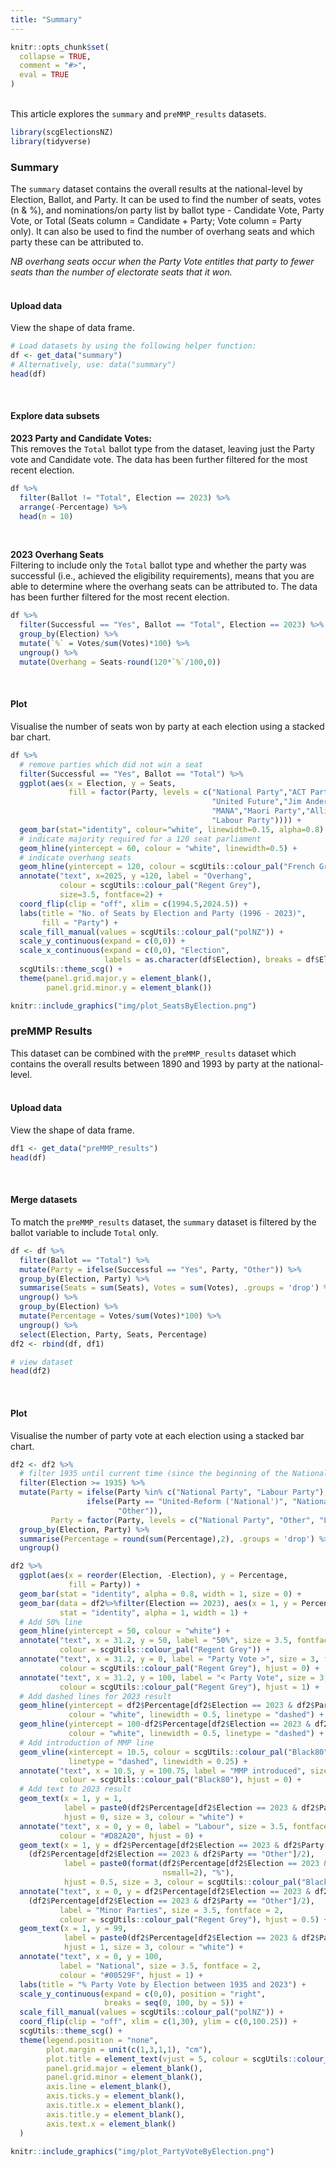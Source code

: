 ```yaml
---
title: "Summary"
---
```

```{=html}
<style>
  .content h3 {
    margin-top: -30px !important;
  }

  details {
    margin-bottom: 40px;
  }
</style>
```
```r
knitr::opts_chunk$set(
  collapse = TRUE,
  comment = "#>",
  eval = TRUE
)
```
<br>
This article explores the `summary` and `preMMP_results` datasets.
<br>

```r
library(scgElectionsNZ)
library(tidyverse)
```

### Summary
The `summary` dataset contains the overall results at the national-level by Election, Ballot, and Party. It can be used to find the number of seats, votes (n & %), and nominations/on party list by ballot type - Candidate Vote, Party Vote, or Total (Seats column = Candidate + Party; Vote column = Party only). It can also be used to find the number of overhang seats and which party these can be attributed to.

*NB overhang seats occur when the Party Vote entitles that party to fewer seats than the number of electorate seats that it won.*
<br>
<br>

#### Upload data
View the shape of data frame.
```r
# Load datasets by using the following helper function:
df <- get_data("summary")
# Alternatively, use: data("summary")
head(df)
```
<br>

#### Explore data subsets
**2023 Party and Candidate Votes:**<br>
This removes the `Total` ballot type from the dataset, leaving just the Party vote and Candidate vote. The data has been further filtered for the most recent election.
```r
df %>%
  filter(Ballot != "Total", Election == 2023) %>%
  arrange(-Percentage) %>%
  head(n = 10)
```
<br>

**2023 Overhang Seats**<br>
Filtering to include only the `Total` ballot type and whether the party was successful (i.e., achieved the eligibility requirements), means that you are able to determine where the overhang seats can be attributed to. The data has been further filtered for the most recent election.
```r
df %>%
  filter(Successful == "Yes", Ballot == "Total", Election == 2023) %>%
  group_by(Election) %>%
  mutate(`%` = Votes/sum(Votes)*100) %>%
  ungroup() %>%
  mutate(Overhang = Seats-round(120*`%`/100,0))
```
<br>

#### Plot
Visualise the number of seats won by party at each election using a stacked bar chart.
```r
df %>%
  # remove parties which did not win a seat
  filter(Successful == "Yes", Ballot == "Total") %>%
  ggplot(aes(x = Election, y = Seats,
             fill = factor(Party, levels = c("National Party","ACT Party","NZ First",
                                             "United Future","Jim Anderton's Progressive",
                                             "MANA","Maori Party","Alliance","Green Party",
                                             "Labour Party")))) +
  geom_bar(stat="identity", colour="white", linewidth=0.15, alpha=0.8) +
  # indicate majority required for a 120 seat parliament
  geom_hline(yintercept = 60, colour = "white", linewidth=0.5) +
  # indicate overhang seats
  geom_hline(yintercept = 120, colour = scgUtils::colour_pal("French Grey")) +
  annotate("text", x=2025, y =120, label = "Overhang",
           colour = scgUtils::colour_pal("Regent Grey"),
           size=3.5, fontface=2) +
  coord_flip(clip = "off", xlim = c(1994.5,2024.5)) +
  labs(title = "No. of Seats by Election and Party (1996 - 2023)",
       fill = "Party") +
  scale_fill_manual(values = scgUtils::colour_pal("polNZ")) +
  scale_y_continuous(expand = c(0,0)) +
  scale_x_continuous(expand = c(0,0), "Election",
                     labels = as.character(df$Election), breaks = df$Election) +
  scgUtils::theme_scg() +
  theme(panel.grid.major.y = element_blank(),
        panel.grid.minor.y = element_blank())
```
```r
knitr::include_graphics("img/plot_SeatsByElection.png")
```

### preMMP Results
This dataset can be combined with the `preMMP_results` dataset which contains the overall results between 1890 and 1993 by party at the national-level.
<br>
<br>

#### Upload data
View the shape of data frame.
```r
df1 <- get_data("preMMP_results")
head(df)
```
<br>

#### Merge datasets
To match the `preMMP_results` dataset, the `summary` dataset is filtered by the ballot variable to include `Total` only.
```r
df <- df %>%
  filter(Ballot == "Total") %>%
  mutate(Party = ifelse(Successful == "Yes", Party, "Other")) %>%
  group_by(Election, Party) %>%
  summarise(Seats = sum(Seats), Votes = sum(Votes), .groups = 'drop') %>%
  ungroup() %>%
  group_by(Election) %>%
  mutate(Percentage = Votes/sum(Votes)*100) %>%
  ungroup() %>%
  select(Election, Party, Seats, Percentage)
df2 <- rbind(df, df1)

# view dataset
head(df2)
```
<br>

#### Plot
Visualise the number of party vote at each election using a stacked bar chart.
```r
df2 <- df2 %>%
  # filter 1935 until current time (since the beginning of the National and Labour parties)
  filter(Election >= 1935) %>%
  mutate(Party = ifelse(Party %in% c("National Party", "Labour Party"), Party,
                 ifelse(Party == "United-Reform ('National')", "National Party",
                        "Other")),
         Party = factor(Party, levels = c("National Party", "Other", "Labour Party"))) %>%
  group_by(Election, Party) %>%
  summarise(Percentage = round(sum(Percentage),2), .groups = 'drop') %>%
  ungroup()

df2 %>%
  ggplot(aes(x = reorder(Election, -Election), y = Percentage,
             fill = Party)) +
  geom_bar(stat = "identity", alpha = 0.8, width = 1, size = 0) +
  geom_bar(data = df2%>%filter(Election == 2023), aes(x = 1, y = Percentage, fill = Party),
           stat = "identity", alpha = 1, width = 1) +
  # Add 50% line
  geom_hline(yintercept = 50, colour = "white") +
  annotate("text", x = 31.2, y = 50, label = "50%", size = 3.5, fontface = 2,
           colour = scgUtils::colour_pal("Regent Grey")) +
  annotate("text", x = 31.2, y = 0, label = "Party Vote >", size = 3, fontface = 2,
           colour = scgUtils::colour_pal("Regent Grey"), hjust = 0) +
  annotate("text", x = 31.2, y = 100, label = "< Party Vote", size = 3, fontface = 2,
           colour = scgUtils::colour_pal("Regent Grey"), hjust = 1) +
  # Add dashed lines for 2023 result
  geom_hline(yintercept = df2$Percentage[df2$Election == 2023 & df2$Party == "Labour Party"],
             colour = "white", linewidth = 0.5, linetype = "dashed") +
  geom_hline(yintercept = 100-df2$Percentage[df2$Election == 2023 & df2$Party == "National Party"],
             colour = "white", linewidth = 0.5, linetype = "dashed") +
  # Add introduction of MMP line
  geom_vline(xintercept = 10.5, colour = scgUtils::colour_pal("Black80"),
             linetype = "dashed", linewidth = 0.25) +
  annotate("text", x = 10.5, y = 100.75, label = "MMP introduced", size = 3.5, fontface = 2,
           colour = scgUtils::colour_pal("Black80"), hjust = 0) +
  # Add text to 2023 result
  geom_text(x = 1, y = 1,
            label = paste0(df2$Percentage[df2$Election == 2023 & df2$Party == "Labour Party"], "%"),
            hjust = 0, size = 3, colour = "white") +
  annotate("text", x = 0, y = 0, label = "Labour", size = 3.5, fontface = 2,
           colour = "#D82A20", hjust = 0) +
  geom_text(x = 1, y = df2$Percentage[df2$Election == 2023 & df2$Party == "Labour Party"]+
    (df2$Percentage[df2$Election == 2023 & df2$Party == "Other"]/2),
            label = paste0(format(df2$Percentage[df2$Election == 2023 & df2$Party == "Other"],
                                  nsmall=2), "%"),
            hjust = 0.5, size = 3, colour = scgUtils::colour_pal("Black80")) +
  annotate("text", x = 0, y = df2$Percentage[df2$Election == 2023 & df2$Party == "Labour Party"]+
    (df2$Percentage[df2$Election == 2023 & df2$Party == "Other"]/2),
           label = "Minor Parties", size = 3.5, fontface = 2,
           colour = scgUtils::colour_pal("Regent Grey"), hjust = 0.5) +
  geom_text(x = 1, y = 99,
            label = paste0(df2$Percentage[df2$Election == 2023 & df2$Party == "National Party"], "%"),
            hjust = 1, size = 3, colour = "white") +
  annotate("text", x = 0, y = 100,
           label = "National", size = 3.5, fontface = 2,
           colour = "#00529F", hjust = 1) +
  labs(title = "% Party Vote by Election between 1935 and 2023") +
  scale_y_continuous(expand = c(0,0), position = "right",
                     breaks = seq(0, 100, by = 5)) +
  scale_fill_manual(values = scgUtils::colour_pal("polNZ")) +
  coord_flip(clip = "off", xlim = c(1,30), ylim = c(0,100.25)) +
  scgUtils::theme_scg() +
  theme(legend.position = "none",
        plot.margin = unit(c(1,3,1,1), "cm"),
        plot.title = element_text(vjust = 5, colour = scgUtils::colour_pal("Black80")),
        panel.grid.major = element_blank(),
        panel.grid.minor = element_blank(),
        axis.line = element_blank(),
        axis.ticks.y = element_blank(),
        axis.title.x = element_blank(),
        axis.title.y = element_blank(),
        axis.text.x = element_blank()
  )
```
```r
knitr::include_graphics("img/plot_PartyVoteByElection.png")
```
